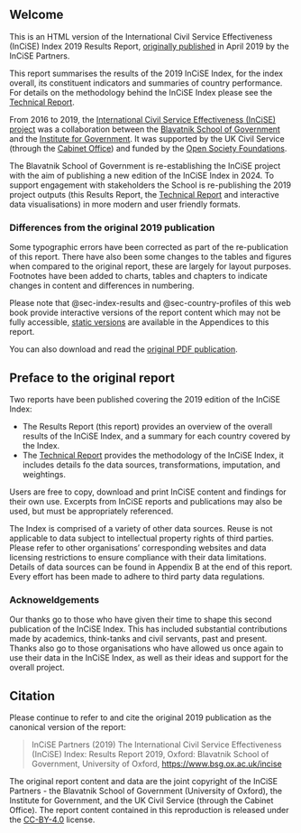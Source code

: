 ## Welcome {.unnumbered}

This is an HTML version of the International Civil Service Effectiveness
(InCiSE) Index 2019 Results Report,
[originally published](https://www.bsg.ox.ac.uk/news/new-index-ranks-uk-civil-service-top-followed-new-zealand-and-canada)
in April 2019 by the InCiSE Partners.

This report summarises the results of the 2019 InCiSE Index, for the index
overall, its constituent indicators and summaries of country performance. For
details on the methodology behind the InCiSE Index please see the
[Technical Report](https://incise-project.github.io/incise2019-techreport/).

From 2016 to 2019, the
[International Civil Service Effectiveness (InCiSE) project](https://www.bsg.ox.ac.uk/incise)
was a collaboration between the
[Blavatnik School of Government](https://www.bsg.ox.ac.uk) and the
[Institute for Government](http://instituteforgovernment.org.uk).
It was supported by the UK Civil Service (through the
[Cabinet Office](https://www.gov.uk/cabinetoffice)) and funded by the
[Open Society Foundations](https://www.opensocietyfoundations.org).

The Blavatnik School of Government is re-establishing the InCiSE project with
the aim of publishing a new edition of the InCiSE Index in 2024. To support
engagement with stakeholders the School is re-publishing the 2019 project
outputs (this Results Report, the
[Technical Report](https://incise-project.github.io/incise2019-techreport/)
and interactive data visualisations) in more modern and user friendly formats.

### Differences from the original 2019 publication

Some typographic errors have been corrected as part of the re-publication of
this report. There have also been some changes to the tables and figures when
compared to the original report, these are largely for layout purposes.
Footnotes have been added to charts, tables and chapters to indicate changes
in content and differences in numbering.

Please note that @sec-index-results and @sec-country-profiles of this web book
provide interactive versions of the report content which may not be fully
accessible, [static versions](X_static_content.qmd) are available in the
Appendices to this report.

You can also download and read the
[original PDF publication](incise2019_results_report.pdf).

## Preface to the original report

Two reports have been published covering the 2019 edition of the InCiSE Index:

* The Results Report (this report) provides an overview of the overall results
  of the InCiSE Index, and a summary for each country covered by the Index.
* The [Technical Report](https://incise-project.github.io/incise2019-techreport/)
  provides the methodology of the InCiSE Index, it includes details fo the data
  sources, transformations, imputation, and weightings.

Users are free to copy, download and print InCiSE content and findings for
their own use. Excerpts from InCiSE reports and publications may also be used,
but must be appropriately referenced.

The Index is comprised of a variety of other data sources. Reuse is not
applicable to data subject to intellectual property rights of third parties.
Please refer to other organisations’ corresponding websites and data licensing
restrictions to ensure compliance with their data limitations. Details of data
sources can be found in Appendix B at the end of this report. Every effort has
been made to adhere to third party data regulations.

### Acknoweldgements

Our thanks go to those who have given their time to shape this second
publication of the InCiSE Index. This has included substantial contributions
made by academics, think-tanks and civil servants, past and present. Thanks
also go to those organisations who have allowed us once again to use their data
in the InCiSE Index, as well as their ideas and support for the overall project.

## Citation

Please continue to refer to and cite the original 2019 publication as the
canonical version of the report:

> InCiSE Partners (2019) The International Civil Service Effectiveness (InCiSE)
> Index: Results Report 2019, Oxford: Blavatnik School of Government,
> University of Oxford, [https://www.bsg.ox.ac.uk/incise](https://www.bsg.ox.ac.uk/incise)

The original report content and data are the joint copyright of the InCiSE
Partners - the Blavatnik School of Government (University of Oxford),
the Institute for Government, and the UK Civil Service (through the Cabinet
Office). The report content contained in this reproduction is released under
the [CC-BY-4.0](https://creativecommons.org/licenses/by/4.0/) license.